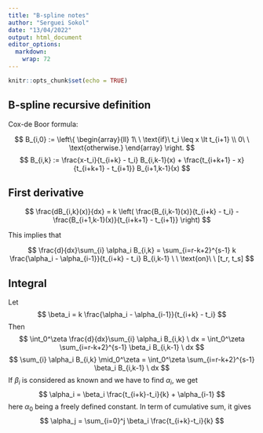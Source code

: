 ```yaml
---
title: "B-spline notes"
author: "Serguei Sokol"
date: "13/04/2022"
output: html_document
editor_options: 
  markdown: 
    wrap: 72
---
```


```r
knitr::opts_chunk$set(echo = TRUE)
```

## B-spline recursive definition

Cox-de Boor formula:

$$
B_{i,0} := \left\{
\begin{array}{ll}
  1\ \ \text{if}\ t_i \leq x \lt t_{i+1} \\
  0\ \ \text{otherwise.}
\end{array}
\right.
$$
$$ B_{i,k} := \frac{x-t_i}{t_{i+k} - t_i} B_{i,k-1}(x) + \frac{t_{i+k+1} - x}{t_{i+k+1} - t_{i+1}} B_{i+1,k-1}(x) $$

## First derivative

$$ \frac{dB_{i,k}(x)}{dx} = k \left( \frac{B_{i,k-1}(x)}{t_{i+k} - t_i} - \frac{B_{i+1,k-1}(x)}{t_{i+k+1} - t_{i+1}}  \right) $$

This implies that

$$ \frac{d}{dx}\sum_{i} \alpha_i B_{i,k} =  \sum_{i=r-k+2}^{s-1} k \frac{\alpha_i - \alpha_{i-1}}{t_{i+k} - t_i} B_{i,k-1} \ \ \text{on}\ \ [t_r, t_s] $$

## Integral

Let $$ \beta_i = k \frac{\alpha_i - \alpha_{i-1}}{t_{i+k} - t_i} $$ Then
$$ \int_0^\zeta  \frac{d}{dx}\sum_{i} \alpha_i B_{i,k} \ dx =  \int_0^\zeta \sum_{i=r-k+2}^{s-1} \beta_i B_{i,k-1} \ dx $$
$$ \sum_{i} \alpha_i B_{i,k} \mid_0^\zeta = \int_0^\zeta \sum_{i=r-k+2}^{s-1} \beta_i B_{i,k-1} \ dx $$
If $\beta_i$ is considered as known and we have to find $\alpha_i$, we
get $$
 \alpha_i = \beta_i \frac{t_{i+k}-t_i}{k} + \alpha_{i-1}
$$ here $\alpha_0$ being a freely defined constant. In term of
cumulative sum, it gives $$
 \alpha_j = \sum_{i=0}^j \beta_i \frac{t_{i+k}-t_i}{k}
$$
